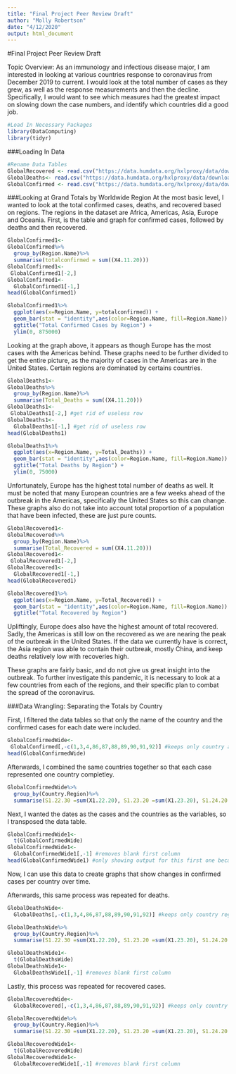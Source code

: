 ```yaml
---
title: "Final Project Peer Review Draft"
author: "Molly Robertson"
date: "4/12/2020"
output: html_document
---
```


#Final Project Peer Review Draft 

Topic Overview: As an immunology and infectious disease major, I am interested in looking at various countries response to coronavirus from December 2019 to current. I would look at the total number of cases as they grew, as well as the response measurements and then the decline. Specifically, I would want to see which measures had the greatest impact on slowing down the case numbers, and identify which countries did a good job.  

```r
#Load In Necessary Packages
library(DataComputing)
library(tidyr)
```

###Loading In Data 
```r
#Rename Data Tables
GlobalRecovered <- read.csv("https://data.humdata.org/hxlproxy/data/download/time_series_covid19_recovered_global_iso3_regions.csv?dest=data_edit&filter01=merge&merge-url01=https%3A%2F%2Fdocs.google.com%2Fspreadsheets%2Fd%2Fe%2F2PACX-1vTglKQRXpkKSErDiWG6ycqEth32MY0reMuVGhaslImLjfuLU0EUgyyu2e-3vKDArjqGX7dXEBV8FJ4f%2Fpub%3Fgid%3D1326629740%26single%3Dtrue%26output%3Dcsv&merge-keys01=%23country%2Bname&merge-tags01=%23country%2Bcode%2C%23region%2Bmain%2Bcode%2C%23region%2Bmain%2Bname%2C%23region%2Bsub%2Bcode%2C%23region%2Bsub%2Bname%2C%23region%2Bintermediate%2Bcode%2C%23region%2Bintermediate%2Bname&filter02=merge&merge-url02=https%3A%2F%2Fdocs.google.com%2Fspreadsheets%2Fd%2Fe%2F2PACX-1vTglKQRXpkKSErDiWG6ycqEth32MY0reMuVGhaslImLjfuLU0EUgyyu2e-3vKDArjqGX7dXEBV8FJ4f%2Fpub%3Fgid%3D398158223%26single%3Dtrue%26output%3Dcsv&merge-keys02=%23adm1%2Bname&merge-tags02=%23country%2Bcode%2C%23region%2Bmain%2Bcode%2C%23region%2Bmain%2Bname%2C%23region%2Bsub%2Bcode%2C%23region%2Bsub%2Bname%2C%23region%2Bintermediate%2Bcode%2C%23region%2Bintermediate%2Bname&merge-replace02=on&merge-overwrite02=on&tagger-match-all=on&tagger-01-header=province%2Fstate&tagger-01-tag=%23adm1%2Bname&tagger-02-header=country%2Fregion&tagger-02-tag=%23country%2Bname&tagger-03-header=lat&tagger-03-tag=%23geo%2Blat&tagger-04-header=long&tagger-04-tag=%23geo%2Blon&header-row=1&url=https%3A%2F%2Fraw.githubusercontent.com%2FCSSEGISandData%2FCOVID-19%2Fmaster%2Fcsse_covid_19_data%2Fcsse_covid_19_time_series%2Ftime_series_covid19_recovered_global.csv")
GlobalDeaths<- read.csv("https://data.humdata.org/hxlproxy/data/download/time_series_covid19_deaths_global_iso3_regions.csv?dest=data_edit&filter01=merge&merge-url01=https%3A%2F%2Fdocs.google.com%2Fspreadsheets%2Fd%2Fe%2F2PACX-1vTglKQRXpkKSErDiWG6ycqEth32MY0reMuVGhaslImLjfuLU0EUgyyu2e-3vKDArjqGX7dXEBV8FJ4f%2Fpub%3Fgid%3D1326629740%26single%3Dtrue%26output%3Dcsv&merge-keys01=%23country%2Bname&merge-tags01=%23country%2Bcode%2C%23region%2Bmain%2Bcode%2C%23region%2Bmain%2Bname%2C%23region%2Bsub%2Bcode%2C%23region%2Bsub%2Bname%2C%23region%2Bintermediate%2Bcode%2C%23region%2Bintermediate%2Bname&filter02=merge&merge-url02=https%3A%2F%2Fdocs.google.com%2Fspreadsheets%2Fd%2Fe%2F2PACX-1vTglKQRXpkKSErDiWG6ycqEth32MY0reMuVGhaslImLjfuLU0EUgyyu2e-3vKDArjqGX7dXEBV8FJ4f%2Fpub%3Fgid%3D398158223%26single%3Dtrue%26output%3Dcsv&merge-keys02=%23adm1%2Bname&merge-tags02=%23country%2Bcode%2C%23region%2Bmain%2Bcode%2C%23region%2Bmain%2Bname%2C%23region%2Bsub%2Bcode%2C%23region%2Bsub%2Bname%2C%23region%2Bintermediate%2Bcode%2C%23region%2Bintermediate%2Bname&merge-replace02=on&merge-overwrite02=on&tagger-match-all=on&tagger-01-header=province%2Fstate&tagger-01-tag=%23adm1%2Bname&tagger-02-header=country%2Fregion&tagger-02-tag=%23country%2Bname&tagger-03-header=lat&tagger-03-tag=%23geo%2Blat&tagger-04-header=long&tagger-04-tag=%23geo%2Blon&header-row=1&url=https%3A%2F%2Fraw.githubusercontent.com%2FCSSEGISandData%2FCOVID-19%2Fmaster%2Fcsse_covid_19_data%2Fcsse_covid_19_time_series%2Ftime_series_covid19_deaths_global.csv")
GlobalConfirmed <- read.csv("https://data.humdata.org/hxlproxy/data/download/time_series_covid19_confirmed_global_iso3_regions.csv?dest=data_edit&filter01=merge&merge-url01=https%3A%2F%2Fdocs.google.com%2Fspreadsheets%2Fd%2Fe%2F2PACX-1vTglKQRXpkKSErDiWG6ycqEth32MY0reMuVGhaslImLjfuLU0EUgyyu2e-3vKDArjqGX7dXEBV8FJ4f%2Fpub%3Fgid%3D1326629740%26single%3Dtrue%26output%3Dcsv&merge-keys01=%23country%2Bname&merge-tags01=%23country%2Bcode%2C%23region%2Bmain%2Bcode%2C%23region%2Bmain%2Bname%2C%23region%2Bsub%2Bcode%2C%23region%2Bsub%2Bname%2C%23region%2Bintermediate%2Bcode%2C%23region%2Bintermediate%2Bname&filter02=merge&merge-url02=https%3A%2F%2Fdocs.google.com%2Fspreadsheets%2Fd%2Fe%2F2PACX-1vTglKQRXpkKSErDiWG6ycqEth32MY0reMuVGhaslImLjfuLU0EUgyyu2e-3vKDArjqGX7dXEBV8FJ4f%2Fpub%3Fgid%3D398158223%26single%3Dtrue%26output%3Dcsv&merge-keys02=%23adm1%2Bname&merge-tags02=%23country%2Bcode%2C%23region%2Bmain%2Bcode%2C%23region%2Bmain%2Bname%2C%23region%2Bsub%2Bcode%2C%23region%2Bsub%2Bname%2C%23region%2Bintermediate%2Bcode%2C%23region%2Bintermediate%2Bname&merge-replace02=on&merge-overwrite02=on&tagger-match-all=on&tagger-01-header=province%2Fstate&tagger-01-tag=%23adm1%2Bname&tagger-02-header=country%2Fregion&tagger-02-tag=%23country%2Bname&tagger-03-header=lat&tagger-03-tag=%23geo%2Blat&tagger-04-header=long&tagger-04-tag=%23geo%2Blon&header-row=1&url=https%3A%2F%2Fraw.githubusercontent.com%2FCSSEGISandData%2FCOVID-19%2Fmaster%2Fcsse_covid_19_data%2Fcsse_covid_19_time_series%2Ftime_series_covid19_confirmed_global.csv")
```


###Looking at Grand Totals by Worldwide Region
At the most basic level, I wanted to look at the total confirmed cases, deaths, and recovered based on regions. The regions in the dataset are Africa, Americas, Asia, Europe and Oceania. 
First, is the table and graph for confirmed cases, followed by deaths and then recovered. 
```r
GlobalConfirmed1<-
GlobalConfirmed%>%
  group_by(Region.Name)%>%
  summarise(totalconfirmed = sum((X4.11.20)))
GlobalConfirmed1<-
 GlobalConfirmed1[-2,]
GlobalConfirmed1<-
  GlobalConfirmed1[-1,]
head(GlobalConfirmed1)
```

```r
GlobalConfirmed1%>%
  ggplot(aes(x=Region.Name, y=totalconfirmed)) +
  geom_bar(stat = "identity",aes(color=Region.Name, fill=Region.Name)) +
  ggtitle("Total Confirmed Cases by Region") +
  ylim(0, 875000)
```

Looking at the graph above, it appears as though Europe has the most cases with the Americas behind. These graphs need to be further divided to get the entire picture, as the majority of cases in the Americas are in the United States. Certain regions are dominated by certains countries. 


```r
GlobalDeaths1<-
GlobalDeaths%>%
  group_by(Region.Name)%>%
  summarise(Total_Deaths = sum((X4.11.20)))
GlobalDeaths1<-
 GlobalDeaths1[-2,] #get rid of useless row
GlobalDeaths1<-
  GlobalDeaths1[-1,] #get rid of useless row 
head(GlobalDeaths1)
```

```r
GlobalDeaths1%>%
  ggplot(aes(x=Region.Name, y=Total_Deaths)) +
  geom_bar(stat = "identity",aes(color=Region.Name, fill=Region.Name)) +
  ggtitle("Total Deaths by Region") +
  ylim(0, 75000)
```

Unfortunately, Europe has the highest total number of deaths as well. It must be noted that many European countries are a few weeks ahead of the outbreak in the Americas, specifically the United States so this can change. These graphs also do not take into account total proportion of a population that have been infected, these are just pure counts. 

```r
GlobalRecovered1<-
GlobalRecovered%>%
  group_by(Region.Name)%>%
  summarise(Total_Recovered = sum((X4.11.20)))
GlobalRecovered1<-
 GlobalRecovered1[-2,]
GlobalRecovered1<-
  GlobalRecovered1[-1,]
head(GlobalRecovered1)
```

```r
GlobalRecovered1%>%
  ggplot(aes(x=Region.Name, y=Total_Recovered)) +
  geom_bar(stat = "identity",aes(color=Region.Name, fill=Region.Name)) +
  ggtitle("Total Recovered by Region")
```

Upliftingly, Europe does also have the highest amount of total recovered. Sadly, the Americas is still low on the recovered as we are nearing the peak of the outbreak in the United States. If the data we currently have is correct, the Asia region was able to contain their outbreak, mostly China, and keep deaths relatively low with recoveries high. 


These graphs are fairly basic, and do not give us great insight into the outbreak. To further investigate this pandemic, it is necessary to look at a few countries from each of the regions, and their specific plan to combat the spread of the coronavirus. 


###Data Wrangling: Separating the Totals by Country 

First, I filtered the data tables so that only the name of the country and the confirmed cases for each date were included.
```r
GlobalConfirmedWide<-
 GlobalConfirmed[,-c(1,3,4,86,87,88,89,90,91,92)] #keeps only country and dates 
head(GlobalConfirmedWide)
```

Afterwards, I combined the same countries together so that each case represented one country completley. 

```r
GlobalConfirmedWide%>%
  group_by(Country.Region)%>%
  summarise(S1.22.30 =sum(X1.22.20), S1.23.20 =sum(X1.23.20), S1.24.20 =sum(X1.24.20), S1.25.20 =sum(X1.25.20), S1.26.20 =sum(X1.26.20), S1.27.20 =sum(X1.27.20), S1.28.20 =sum(X1.28.20), S1.29.20 =sum(X1.29.20), S1.30.20 =sum(X1.30.20), S1.31.20 =sum(X1.31.20), S2.1.20 =sum(X2.1.20), S2.2.20 =sum(X2.2.20), S2.3.20 =sum(X2.3.20), S2.4.20 =sum(X2.4.20), S2.5.20 =sum(X2.5.20), S2.6.20 =sum(X2.6.20), S2.7.20 =sum(X2.7.20), S2.8.20 =sum(X2.8.20), S2.9.20 =sum(X2.9.20), S2.10.20 =sum(X2.10.20), S2.11.20 =sum(X2.11.20), S2.12.20 =sum(X2.12.20), S2.13.20 =sum(X2.13.20), S2.14.20 =sum(X2.14.20), S2.15.20 =sum(X2.15.20), S2.16.20 =sum(X2.16.20), S2.17.20 =sum(X2.17.20), S2.18.20 =sum(X2.18.20), S2.19.20 =sum(X2.19.20), S2.20.20 =sum(X2.20.20), S2.21.20 =sum(X2.21.20), S2.22.20 =sum(X2.22.20), S2.23.20 =sum(X2.23.20), S2.24.20 =sum(X2.24.20), S2.25.20 =sum(X2.25.20), S2.26.20 =sum(X2.26.20), S2.27.20 =sum(X2.27.20), S2.28.20 =sum(X2.28.20), S2.29.20 =sum(X2.29.20), S3.1.20 =sum(X3.1.20), S3.2.20 =sum(X3.2.20), S3.3.20 =sum(X3.3.20), S3.4.20 =sum(X3.4.20), S3.5.20 =sum(X3.5.20), S3.6.20 =sum(X3.6.20), S3.7.20 =sum(X3.7.20), S3.8.20 =sum(X3.8.20), S3.9.20 =sum(X3.9.20), S3.10.20 =sum(X3.10.20), S3.11.20 =sum(X3.11.20), S3.12.20 =sum(X3.12.20), S3.13.20 =sum(X3.13.20), S3.14.20 =sum(X3.14.20), S3.15.20 =sum(X3.15.20), S3.16.20 =sum(X3.16.20), S3.17.20 =sum(X3.18.20), S3.19.20 =sum(X3.19.20), S3.20.20 =sum(X3.20.20), S3.21.20 =sum(X3.21.20), S3.22.20 =sum(X3.22.20), S3.23.20 =sum(X3.23.20), S3.24.20 =sum(X3.24.20), S3.25.20 =sum(X3.25.20), S3.26.20 =sum(X3.26.20), S3.27.20 =sum(X3.27.20), S3.28.20 =sum(X3.28.20), S3.29.20 =sum(X3.29.20), S3.30.20 =sum(X3.30.20), S3.31.20 =sum(X3.31.20), S4.1.20 =sum(X4.1.20), S4.2.20 =sum(X4.2.20), S4.3.20 =sum(X4.3.20), S4.4.20 =sum(X4.4.20), S4.5.20 =sum(X4.5.20), S4.6.20 =sum(X4.6.20), S4.7.20 =sum(X4.7.20), S4.8.20 =sum(X4.8.20), S4.9.20 =sum(X4.9.20), S4.10.20 =sum(X4.10.20), S4.11.20 =sum(X4.11.20)) #to combine countries together that had various cases per province 
```

Next, I wanted the dates as the cases and the countries as the variables, so I transposed the data table. 
```r
GlobalConfirmedWide1<-
  t(GlobalConfirmedWide)
GlobalConfirmedWide1<-
  GlobalConfirmedWide1[,-1] #removes blank first column 
head(GlobalConfirmedWide1) #only showing output for this first one because they are long 
```

Now, I can use this data to create graphs that show changes in confirmed cases per country over time. 


Afterwards, this same process was repeated for deaths. 

```r
GlobalDeathsWide<-
  GlobalDeaths[,-c(1,3,4,86,87,88,89,90,91,92)] #keeps only country region and dates 
```

```r
GlobalDeathsWide%>%
  group_by(Country.Region)%>%
  summarise(S1.22.30 =sum(X1.22.20), S1.23.20 =sum(X1.23.20), S1.24.20 =sum(X1.24.20), S1.25.20 =sum(X1.25.20), S1.26.20 =sum(X1.26.20), S1.27.20 =sum(X1.27.20), S1.28.20 =sum(X1.28.20), S1.29.20 =sum(X1.29.20), S1.30.20 =sum(X1.30.20), S1.31.20 =sum(X1.31.20), S2.1.20 =sum(X2.1.20), S2.2.20 =sum(X2.2.20), S2.3.20 =sum(X2.3.20), S2.4.20 =sum(X2.4.20), S2.5.20 =sum(X2.5.20), S2.6.20 =sum(X2.6.20), S2.7.20 =sum(X2.7.20), S2.8.20 =sum(X2.8.20), S2.9.20 =sum(X2.9.20), S2.10.20 =sum(X2.10.20), S2.11.20 =sum(X2.11.20), S2.12.20 =sum(X2.12.20), S2.13.20 =sum(X2.13.20), S2.14.20 =sum(X2.14.20), S2.15.20 =sum(X2.15.20), S2.16.20 =sum(X2.16.20), S2.17.20 =sum(X2.17.20), S2.18.20 =sum(X2.18.20), S2.19.20 =sum(X2.19.20), S2.20.20 =sum(X2.20.20), S2.21.20 =sum(X2.21.20), S2.22.20 =sum(X2.22.20), S2.23.20 =sum(X2.23.20), S2.24.20 =sum(X2.24.20), S2.25.20 =sum(X2.25.20), S2.26.20 =sum(X2.26.20), S2.27.20 =sum(X2.27.20), S2.28.20 =sum(X2.28.20), S2.29.20 =sum(X2.29.20), S3.1.20 =sum(X3.1.20), S3.2.20 =sum(X3.2.20), S3.3.20 =sum(X3.3.20), S3.4.20 =sum(X3.4.20), S3.5.20 =sum(X3.5.20), S3.6.20 =sum(X3.6.20), S3.7.20 =sum(X3.7.20), S3.8.20 =sum(X3.8.20), S3.9.20 =sum(X3.9.20), S3.10.20 =sum(X3.10.20), S3.11.20 =sum(X3.11.20), S3.12.20 =sum(X3.12.20), S3.13.20 =sum(X3.13.20), S3.14.20 =sum(X3.14.20), S3.15.20 =sum(X3.15.20), S3.16.20 =sum(X3.16.20), S3.17.20 =sum(X3.18.20), S3.19.20 =sum(X3.19.20), S3.20.20 =sum(X3.20.20), S3.21.20 =sum(X3.21.20), S3.22.20 =sum(X3.22.20), S3.23.20 =sum(X3.23.20), S3.24.20 =sum(X3.24.20), S3.25.20 =sum(X3.25.20), S3.26.20 =sum(X3.26.20), S3.27.20 =sum(X3.27.20), S3.28.20 =sum(X3.28.20), S3.29.20 =sum(X3.29.20), S3.30.20 =sum(X3.30.20), S3.31.20 =sum(X3.31.20), S4.1.20 =sum(X4.1.20), S4.2.20 =sum(X4.2.20), S4.3.20 =sum(X4.3.20), S4.4.20 =sum(X4.4.20), S4.5.20 =sum(X4.5.20), S4.6.20 =sum(X4.6.20), S4.7.20 =sum(X4.7.20), S4.8.20 =sum(X4.8.20), S4.9.20 =sum(X4.9.20), S4.10.20 =sum(X4.10.20), S4.11.20 =sum(X4.11.20)) #this added up countries together that had multiple cases due to various provinces
```

```r
GlobalDeathsWide1<-
  t(GlobalDeathsWide)
GlobalDeathsWide1<-
  GlobalDeathsWide1[,-1] #removes blank first column 
```


Lastly, this process was repeated for recovered cases. 

```r
GlobalRecoveredWide<-
  GlobalRecovered[,-c(1,3,4,86,87,88,89,90,91,92)] #keeps only country region and dates 
```

```r
GlobalRecoveredWide%>%
  group_by(Country.Region)%>%
  summarise(S1.22.30 =sum(X1.22.20), S1.23.20 =sum(X1.23.20), S1.24.20 =sum(X1.24.20), S1.25.20 =sum(X1.25.20), S1.26.20 =sum(X1.26.20), S1.27.20 =sum(X1.27.20), S1.28.20 =sum(X1.28.20), S1.29.20 =sum(X1.29.20), S1.30.20 =sum(X1.30.20), S1.31.20 =sum(X1.31.20), S2.1.20 =sum(X2.1.20), S2.2.20 =sum(X2.2.20), S2.3.20 =sum(X2.3.20), S2.4.20 =sum(X2.4.20), S2.5.20 =sum(X2.5.20), S2.6.20 =sum(X2.6.20), S2.7.20 =sum(X2.7.20), S2.8.20 =sum(X2.8.20), S2.9.20 =sum(X2.9.20), S2.10.20 =sum(X2.10.20), S2.11.20 =sum(X2.11.20), S2.12.20 =sum(X2.12.20), S2.13.20 =sum(X2.13.20), S2.14.20 =sum(X2.14.20), S2.15.20 =sum(X2.15.20), S2.16.20 =sum(X2.16.20), S2.17.20 =sum(X2.17.20), S2.18.20 =sum(X2.18.20), S2.19.20 =sum(X2.19.20), S2.20.20 =sum(X2.20.20), S2.21.20 =sum(X2.21.20), S2.22.20 =sum(X2.22.20), S2.23.20 =sum(X2.23.20), S2.24.20 =sum(X2.24.20), S2.25.20 =sum(X2.25.20), S2.26.20 =sum(X2.26.20), S2.27.20 =sum(X2.27.20), S2.28.20 =sum(X2.28.20), S2.29.20 =sum(X2.29.20), S3.1.20 =sum(X3.1.20), S3.2.20 =sum(X3.2.20), S3.3.20 =sum(X3.3.20), S3.4.20 =sum(X3.4.20), S3.5.20 =sum(X3.5.20), S3.6.20 =sum(X3.6.20), S3.7.20 =sum(X3.7.20), S3.8.20 =sum(X3.8.20), S3.9.20 =sum(X3.9.20), S3.10.20 =sum(X3.10.20), S3.11.20 =sum(X3.11.20), S3.12.20 =sum(X3.12.20), S3.13.20 =sum(X3.13.20), S3.14.20 =sum(X3.14.20), S3.15.20 =sum(X3.15.20), S3.16.20 =sum(X3.16.20), S3.17.20 =sum(X3.18.20), S3.19.20 =sum(X3.19.20), S3.20.20 =sum(X3.20.20), S3.21.20 =sum(X3.21.20), S3.22.20 =sum(X3.22.20), S3.23.20 =sum(X3.23.20), S3.24.20 =sum(X3.24.20), S3.25.20 =sum(X3.25.20), S3.26.20 =sum(X3.26.20), S3.27.20 =sum(X3.27.20), S3.28.20 =sum(X3.28.20), S3.29.20 =sum(X3.29.20), S3.30.20 =sum(X3.30.20), S3.31.20 =sum(X3.31.20), S4.1.20 =sum(X4.1.20), S4.2.20 =sum(X4.2.20), S4.3.20 =sum(X4.3.20), S4.4.20 =sum(X4.4.20), S4.5.20 =sum(X4.5.20), S4.6.20 =sum(X4.6.20), S4.7.20 =sum(X4.7.20), S4.8.20 =sum(X4.8.20), S4.9.20 =sum(X4.9.20), S4.10.20 =sum(X4.10.20), S4.11.20 =sum(X4.11.20)) #this added up countries together that had multiple cases due to various provinces
```

```r
GlobalRecoveredWide1<-
  t(GlobalRecoveredWide)
GlobalRecoveredWide1<-
  GlobalRecoveredWide1[,-1] #removes blank first column 
```





















